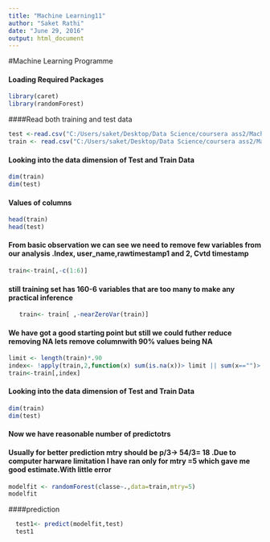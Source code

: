 ---
title: "Machine Learning11"
author: "Saket Rathi"
date: "June 29, 2016"
output: html_document
---

#Machine Learning Programme

#### Loading Required Packages


```{r,warning=FALSE}
library(caret)
library(randomForest)

```


####Read both training and test data 


```{r}
test <-read.csv("C:/Users/saket/Desktop/Data Science/coursera ass2/Machine Learning/pml-testing.csv")
train <- read.csv("C:/Users/saket/Desktop/Data Science/coursera ass2/Machine Learning/pml-training.csv")

```


#### Looking into the data dimension of Test and Train Data

```{r}
dim(train)
dim(test)
```



#### Values of columns


```{r,eval= FALSE}
head(train)
head(test)
```



#### From basic observation we can see we need to remove few variables from our analysis .Index, user_name,rawtimestamp1 and 2, Cvtd timestamp


```{r}
train<-train[,-c(1:6)]
```


#### still training set has 160-6 variables that are too many to make any practical inference

```{r}
   train<- train[ ,-nearZeroVar(train)]

```


#### We have got a good starting point but still we could futher reduce removing NA lets remove columnwith 90% values being NA

```{r}
limit <- length(train)*.90
index<- !apply(train,2,function(x) sum(is.na(x))> limit || sum(x=="")> limit)
train<-train[,index]

```

#### Looking into the data dimension of Test and Train Data

```{r}
dim(train)
dim(test)
```

#### Now we have reasonable number of predictotrs


#### Usually for better prediction mtry should be p/3-> 54/3= 18 .Due to computer harware limitation I have ran only for mtry =5 which gave me good estimate.With little error

```{r}

modelfit <- randomForest(classe~.,data=train,mtry=5)
modelfit

```


####prediction

```{r}
  test1<- predict(modelfit,test)
  test1

```
